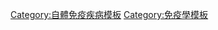 {{Navbox
 | name = 過敏及自體免疫疾病
 | title = [[超敏反應]]（[[过敏]]）及[[自體免疫性疾病]] （[[ICD-9編碼列表 (240–279)|279.5–6]]）
 | state = {{{state|}}}
 
 | bodyclass = hlist

 | group1 = [[即發性過敏反應|I型]]／[[过敏]]／[[特異性]]<br />（[[IgE]]）
 | list1 = {{Navbox|child

   | group1 = 外源性
   | list1 =
* [[異位性皮膚炎]]
* [[蕁麻疹]]
* [[過敏性鼻炎]]（乾草熱）
* [[哮喘]]（氣喘）
* [[過敏性休克]]
* [[食物過敏]]
** 常見過敏原包括：[[牛奶過敏|牛奶]]
** {{tsl|en|Egg allergy|蛋過敏|蛋}}
** [[花生過敏|花生]]
** [[樹堅果過敏|樹堅果]]
** [[食物過敏|海鮮]]
** {{tsl|en|Soy allergy|大豆過敏|大豆}}
** {{tsl|en|Wheat allergy|小麥過敏|小麥}}
* [[青黴素]][[青黴素過敏|過敏]]

   | group2 = 自免性
   | list2 =
* {{tsl|en|Eosinophilic esophagitis|嗜伊紅性食道炎}}

 }}

 | group2 = [[抗體依賴性細胞毒殺過敏反應|II型]]／[[ADCC作用]]<br />
** [[IgM]]
** [[IgG]]
 | list2 = {{Navbox|child

   | group1 = 外源性
   | list1 =
* [[新生兒溶血症]]

   | group2 = 自免性
   | list2 = {{Navbox|child

     | group1 = [[細胞毒性]]
     | list1 =
* {{tsl|en|Autoimmune hemolytic anemia|自體免疫溶血性貧血}}
* [[特發性血小板減少性紫癜]]
* {{tsl|en|Bullous pemphigoid|大疱性類天疱瘡}}
* {{tsl|en|Pemphigus vulgaris|尋常性天皰瘡}}
* [[風濕熱]]
* [[古巴斯捷氏症候群]]
* [[格林－巴利綜合征]]

     | group2 = "[[超敏反應|V型]]"/[[受體 (生物化學)|受體]]
     | list2 =
* [[彌漫性毒性甲狀腺腫]]
* [[重症肌無力]]
* [[惡性貧血]]

   }}
 }}

 | group3 = {{tsl|en|Type III hypersensitivity|免疫複合體過敏反應|III型}}<br />{{tsl|en|Immune complex|免疫複合體}}
 | list3 = {{Navbox|child

   | group1 = 外源性
   | list1 =
* [[過敏性紫癜]]
* {{tsl|en|Cutaneous small-vessel vasculitis|過敏性血管炎}}
* [[反應性關節炎]]
* {{tsl|en|Farmer's lung|農夫肺症}}
* [[急性增生性腎小球腎炎|鏈球菌感染後腎小球腎炎]]
* [[血清病]]
* {{tsl|en|Arthus reaction|阿瑟氏反應}}

   | group2 = 自免性
   | list2 =
* [[全身性紅斑狼瘡]]
* {{tsl|en|Subacute bacterial endocarditis|亞急性細菌性心內膜炎}}
* [[類風濕性關節炎]]

 }}

 | group4 = [[延遲性過敏反應|IV型]]／[[細胞介導免疫]]<br />（[[T細胞]]）
 | list4 = {{Navbox|child

   | group1 = 外源性
   | list1 =
* {{tsl|en|Allergic contact dermatitis|過敏性接觸性皮膚炎}}
* [[結核菌素試驗]]

   | group2 = 自免性
   | list2 =
* [[1型糖尿病]]
* [[橋本氏甲狀腺炎]]
* [[多發性硬化症]]
* [[乳糜瀉]]
* [[巨細胞動脈炎]]
* [[性高潮後病情症候群]]
* [[反應性關節炎]]

   | group3 = [[移植物對抗宿主疾病]]
   | list3 =
* [[輸血相關移植物抗宿主疾病]]

 }}

 | group5 = 未知／<BR>多種原因
 | list5 = {{Navbox|child

   | group1 = 外源性
   | list1 =
* {{tsl|en|Hypersensitivity pneumonitis|過敏性肺炎}}
** {{tsl|en|Allergic bronchopulmonary aspergillosis|過敏性支氣管肺部麴菌症}}
* [[移植排斥]]
* {{tsl|en|Latex allergy|乳膠過敏}} （I+IV）

   | group2 = 自免性
   | list2 =
* [[乾燥症]]
* {{tsl|en|Autoimmune hepatitis|自體免疫肝炎}}
* {{tsl|en|Autoimmune polyendocrine syndrome|自體免疫多腺體症候群|自體免疫多腺體症候群（Autoimmune polyendocrine syndrome，APS）}}
** {{tsl|en|Autoimmune polyendocrine syndrome type 1|自體免疫多腺體症候群1|APS1}}
** {{tsl|en|Autoimmune polyendocrine syndrome type 2|自體免疫多腺體症候群2|APS2}}
* [[愛迪生氏病|自體免疫腎上腺炎]]
* [[自體免疫性疾病|全身性自體免疫疾病]]
}}

<!-- |  below = {{淋巴細胞導航}}正在制作中，請勿刪除！ -->
}}<noinclude>

{{collapsible option}}

[[Category:自體免疫疾病模板]]
[[Category:疾病及失調症模板|{{PAGENAME}}]]
[[Category:免疫學模板]]
</noinclude>
